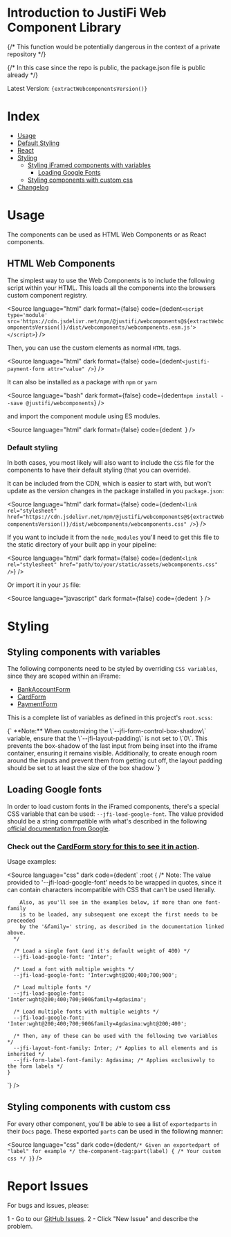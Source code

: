 
<Meta title="Introduction" />

# Introduction to JustiFi Web Component Library

{/* This function would be potentially dangerous in the context of a private repository */}

{/* In this case since the repo is public, the package.json file is public already */}

Latest Version: <code>{extractWebcomponentsVersion()}</code>

# Index

* [Usage](#usage)
* [Default Styling](#default-styling)
* [React](#react)
* [Styling](#styling)
  * [Styling iFramed components with variables](#styling-components-with-variables)
    * [Loading Google Fonts](#loading-google-fonts)
  * [Styling components with custom css](#styling-components-with-custom-css)
* [Changelog](/docs/changelog--docs)

# Usage

The components can be used as HTML Web Components or as React components.

## HTML Web Components

The simplest way to use the Web Components is to include the following script within your HTML. This loads all the components into the browsers custom component registry.

<Source
  language="html"
  dark
  format={false}
  code={dedent`
    <script type='module' src='https://cdn.jsdelivr.net/npm/@justifi/webcomponents@${extractWebcomponentsVersion()}/dist/webcomponents/webcomponents.esm.js'></script>
  `}
/>

Then, you can use the custom elements as normal `HTML` tags.

<Source
  language="html"
  dark
  format={false}
  code={dedent`
    <justifi-payment-form attr="value" />
  `}
/>

It can also be installed as a package with `npm` or `yarn`

<Source
  language="bash"
  dark
  format={false}
  code={dedent`
    npm install --save @justifi/webcomponents
  `}
/>

and import the component module using ES modules.

<Source
  language="html"
  dark
  format={false}
  code={dedent`
  `}
/>

### Default styling

In both cases, you most likely will also want to include the `CSS` file for the components to have their default styling (that you can override).

It can be included from the CDN, which is easier to start with, but won't update as the version changes in the package installed in you `package.json`:

<Source
  language="html"
  dark
  format={false}
  code={dedent`
    <link rel="stylesheet" href="https://cdn.jsdelivr.net/npm/@justifi/webcomponents@${extractWebcomponentsVersion()}/dist/webcomponents/webcomponents.css" />
  `}
/>

If you want to include it from the `node_modules` you'll need to get this file to the static directory of your built app in your pipeline:

<Source
  language="html"
  dark
  format={false}
  code={dedent`
    <link rel="stylesheet" href="path/to/your/static/assets/webcomponents.css" />
  `}
/>

Or import it in your `JS` file:

<Source
  language="javascript"
  dark
  format={false}
  code={dedent`
  `}
/>

# Styling

## Styling components with variables

The following components need to be styled by overriding `CSS variables`, since they are scoped within an iFrame:

* [BankAccountForm](?path=/docs/components-bankaccountform--docs)
* [CardForm](?path=/docs/components-cardform--docs)
* [PaymentForm](?path=/docs/components-paymentform--docs)

This is a complete list of variables as defined in this project's `root.scss`:

<SummaryElement title="See full list of CSS variables available">
  <CSSVars />
</SummaryElement>

<Markdown>
  {`
    **Note:** When customizing the \`--jfi-form-control-box-shadow\` variable, ensure that the \`--jfi-layout-padding\` is not set to \`0\`. This prevents the box-shadow of the last input from being inset into the iframe container, ensuring it remains visible. Additionally, to create enough room around the inputs and prevent them from getting cut off, the layout padding should be set to at least the size of the box shadow
  `}
</Markdown>

## Loading Google fonts

In order to load custom fonts in the iFramed components, there's a special CSS variable that can be used: `--jfi-load-google-font`.
The value provided should be a string commpatible with what's described in the following [official documentation from Google](https://developers.google.com/fonts/docs/css2).

### Check out the [CardForm story for this to see it in action](?path=/docs/components-cardform--styled).

Usage examples:

<Source
  language="css"
  dark
  code={dedent`
    :root {
      /*
        Note: The value provided to '--jfi-load-google-font' needs to be wrapped in quotes,
        since it can contain characters incompatible with CSS that can't be used literally.

        Also, as you'll see in the examples below, if more than one font-family
        is to be loaded, any subsequent one except the first needs to be preceeded
        by the '&family=' string, as described in the documentation linked above.
      */

      /* Load a single font (and it's default weight of 400) */
      --jfi-load-google-font: 'Inter';

      /* Load a font with multiple weights */
      --jfi-load-google-font: 'Inter:wght@200;400;700;900';

      /* Load multiple fonts */
      --jfi-load-google-font: 'Inter:wght@200;400;700;900&family=Agdasima';

      /* Load multiple fonts with multiple weights */
      --jfi-load-google-font: 'Inter:wght@200;400;700;900&family=Agdasima:wght@200;400';

      /* Then, any of these can be used with the following two variables */
      --jfi-layout-font-family: Inter; /* Applies to all elements and is inherited */
      --jfi-form-label-font-family: Agdasima; /* Applies exclusively to the form labels */
    }

`}
/>

## Styling components with custom css

For every other component, you'll be able to see a list of `exportedparts` in their `Docs` page. These exported `parts` can be used in the following manner:

<Source
  language="css"
  dark
  code={dedent`
    /* Given an exportedpart of "label" for example */
    the-component-tag:part(label) {
      /* Your custom css */
    }
  `}
/>

# Report Issues

For bugs and issues, please:

1 - Go to our [GitHub Issues](https://github.com/justifi-tech/web-component-library/issues).
2 - Click "New Issue" and describe the problem.
